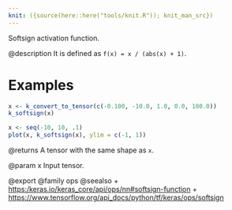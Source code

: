 ```yaml
---
knit: ({source(here::here("tools/knit.R")); knit_man_src})
---
```

Softsign activation function.

@description
It is defined as `f(x) = x / (abs(x) + 1)`.

# Examples
```r
x <- k_convert_to_tensor(c(-0.100, -10.0, 1.0, 0.0, 100.0))
k_softsign(x)
```
```r
x <- seq(-10, 10, .1)
plot(x, k_softsign(x), ylim = c(-1, 1))
```

@returns
A tensor with the same shape as `x`.

@param x Input tensor.

@export
@family ops
@seealso
+ <https:/keras.io/keras_core/api/ops/nn#softsign-function>
+ <https://www.tensorflow.org/api_docs/python/tf/keras/ops/softsign>

